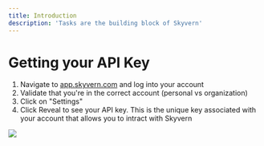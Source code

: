 ```yaml
---
title: Introduction
description: 'Tasks are the building block of Skyvern'
---
```


# Getting your API Key

1. Navigate to [app.skyvern.com](https://app.skyvern.com) and log into your account
1. Validate that you're in the correct account (personal vs organization)
1. Click on "Settings"
1. Click Reveal to see your API key. This is the unique key associated with your account that allows you to intract with Skyvern


<img src="/images/api_key_image.png" />
